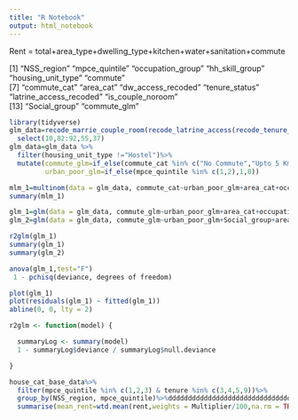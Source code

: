 ```yaml
---
title: "R Notebook"
output: html_notebook
---
```


Rent = total+area_type+dwelling_type+kitchen+water+sanitation+commute

[1] "NSS_region"             "mpce_quintile"          "occupation_group"       "hh_skill_group"         "housing_unit_type"      "commute"               
 [7] "commute_cat"            "area_cat"               "dw_access_recoded"      "tenure_status"          "latrine_access_recoded" "is_couple_noroom"      
[13] "Social_group"           "commute_glm" 

```r
library(tidyverse)
glm_data=recode_marrie_couple_room(recode_latrine_access(recode_tenure_status(recode_dw_access(recode_area_cat(recode_commute_cat(recode_dwelling_room(house_cat_base_data)))))))%>%
  select(10,82:92,55,37)
glm_data=glm_data %>%
  filter(housing_unit_type !="Hostel")%>%
  mutate(commute_glm=if_else(commute_cat %in% c("No Commute","Upto 5 Km"),1,0),
         urban_poor_glm=if_else(mpce_quintile %in% c(1,2),1,0))

```

```r

mlm_1=multinom(data = glm_data, commute_cat~urban_poor_glm+area_cat+occupation_group+housing_unit_type)
summary(mlm_1)

glm_1=glm(data = glm_data, commute_glm~urban_poor_glm+area_cat+occupation_group+housing_unit_type+tenure_status,family = "binomial")
glm_2=glm(data = glm_data, commute_glm~urban_poor_glm+Social_group+area_cat+occupation_group,na.action = "na.exclude", family = "binomial")

r2glm(glm_1)
summary(glm_1)
summary(glm_2)

anova(glm_1,test="F")
 1 - pchisq(deviance, degrees of freedom)
```


```r
plot(glm_1)
plot(residuals(glm_1) ~ fitted(glm_1))
abline(0, 0, lty = 2)
```
```r
r2glm <- function(model) {

  summaryLog <- summary(model)
  1 - summaryLog$deviance / summaryLog$null.deviance

}

```
```r
house_cat_base_data%>%
  filter(mpce_quintile %in% c(1,2,3) & tenure %in% c(3,4,5,9))%>%
  group_by(NSS_region, mpce_quintile)%>%dddddddddddddddddddddddddddddddddddddddddddddddddddddddddddddddddddddddddddddddddddddddddddddddddddddd
  summarise(mean_rent=wtd.mean(rent,weights = Multiplier/100,na.rm = TRUE))
```


